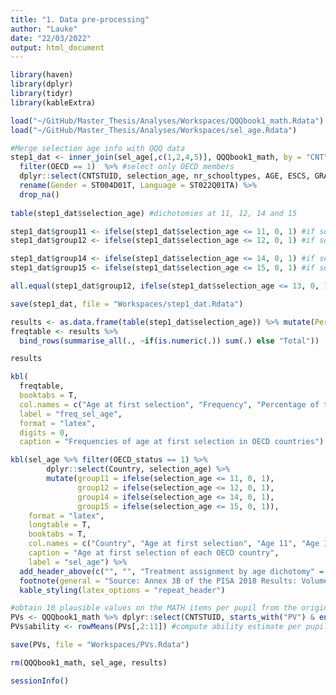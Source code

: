 ```yaml
---
title: "1. Data pre-processing"
author: "Lauke"
date: "22/03/2022"
output: html_document
---
```


```r
library(haven)
library(dplyr)
library(tidyr)
library(kableExtra)
```

```r
load("~/GitHub/Master_Thesis/Analyses/Workspaces/QQQbook1_math.Rdata")
load("~/GitHub/Master_Thesis/Analyses/Workspaces/sel_age.Rdata")
```

```r
#Merge selection age info with QQQ data
step1_dat <- inner_join(sel_age[,c(1,2,4,5)], QQQbook1_math, by = "CNT") %>% 
  filter(OECD == 1)  %>% #select only OECD members
  dplyr::select(CNTSTUID, selection_age, nr_schooltypes, AGE, ESCS, GRADE, ISCEDL, ST004D01T, ST022Q01TA) %>% #select used vars only
  rename(Gender = ST004D01T, Language = ST022Q01TA) %>% 
  drop_na()
    
table(step1_dat$selection_age) #dichotomies at 11, 12, 14 and 15 

step1_dat$group11 <- ifelse(step1_dat$selection_age <= 11, 0, 1) #if selection age < or = 11, group 0, >11 group 1.
step1_dat$group12 <- ifelse(step1_dat$selection_age <= 12, 0, 1) #if selection age < or = 12, group 0, >12 group 1.

step1_dat$group14 <- ifelse(step1_dat$selection_age <= 14, 0, 1) #if selection age < or = 14, group 0, >14 group 1.
step1_dat$group15 <- ifelse(step1_dat$selection_age <= 15, 0, 1) #if selection age < or = 15, group 0, >15 group 1.

all.equal(step1_dat$group12, ifelse(step1_dat$selection_age <= 13, 0, 1)) #NB: 
```
```r
save(step1_dat, file = "Workspaces/step1_dat.Rdata")
```


```r
results <- as.data.frame(table(step1_dat$selection_age)) %>% mutate(Percentages = (Freq/(sum(Freq)))*100)
freqtable <- results %>%
  bind_rows(summarise_all(., ~if(is.numeric(.)) sum(.) else "Total"))

results

kbl(
  freqtable,
  booktabs = T,
  col.names = c("Age at first selection", "Frequency", "Percentage of total"),
  label = "freq_sel_age",
  format = "latex", 
  digits = 0, 
  caption = "Frequencies of age at first selection in OECD countries")
```

```r
kbl(sel_age %>% filter(OECD_status == 1) %>% 
        dplyr::select(Country, selection_age) %>% 
        mutate(group11 = ifelse(selection_age <= 11, 0, 1),
               group12 = ifelse(selection_age <= 12, 0, 1),
               group14 = ifelse(selection_age <= 14, 0, 1),
               group15 = ifelse(selection_age <= 15, 0, 1)), 
    format = "latex",
    longtable = T,
    booktabs = T,
    col.names = c("Country", "Age at first selection", "Age 11", "Age 12", "Age 14", "Age 15"), 
    caption = "Age at first selection of each OECD country", 
    label = "sel_age") %>% 
  add_header_above(c("", "", "Treatment assignment by age dichotomy" = 4)) %>% 
  footnote(general = "Source: Annex 3B of the PISA 2018 Results: Volume 1") %>% 
  kable_styling(latex_options = "repeat_header")
```


```r
#obtain 10 plausible values on the MATH items per pupil from the original dataset
PVs <- QQQbook1_math %>% dplyr::select(CNTSTUID, starts_with("PV") & ends_with("MATH")) #select PVs for all students who took maths items
PVs$ability <- rowMeans(PVs[,2:11]) #compute ability estimate per pupil
```

```r
save(PVs, file = "Workspaces/PVs.Rdata")
```


```r
rm(QQQbook1_math, sel_age, results)
```

```r
sessionInfo()
```

